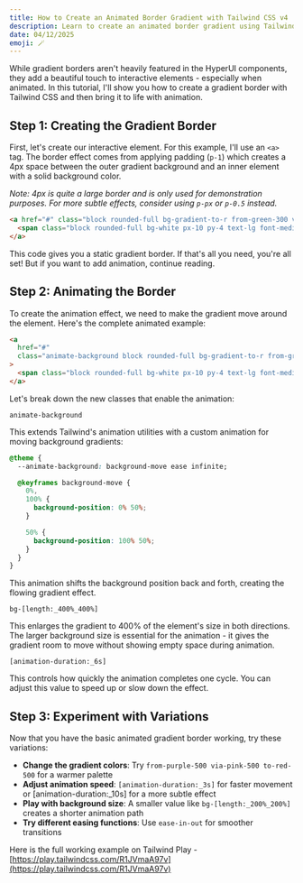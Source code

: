 ```yaml
---
title: How to Create an Animated Border Gradient with Tailwind CSS v4
description: Learn to create an animated border gradient using Tailwind CSS without custom CSS.
date: 04/12/2025
emoji: 🪄
---
```


While gradient borders aren't heavily featured in the HyperUI components, they add a beautiful touch to interactive elements - especially when animated. In this tutorial, I'll show you how to create a gradient border with Tailwind CSS and then bring it to life with animation.

## Step 1: Creating the Gradient Border

First, let's create our interactive element. For this example, I'll use an `<a>` tag. The border effect comes from applying padding (`p-1`) which creates a 4px space between the outer gradient background and an inner element with a solid background color.

_Note: 4px is quite a large border and is only used for demonstration purposes. For more subtle effects, consider using `p-px` or `p-0.5` instead._

```html
<a href="#" class="block rounded-full bg-gradient-to-r from-green-300 via-blue-600 to-red-300 p-1">
  <span class="block rounded-full bg-white px-10 py-4 text-lg font-medium"> Hello there 👋 </span>
</a>
```

This code gives you a static gradient border. If that's all you need, you're all set! But if you want to add animation, continue reading.

## Step 2: Animating the Border

To create the animation effect, we need to make the gradient move around the element. Here's the complete animated example:

```html
<a
  href="#"
  class="animate-background block rounded-full bg-gradient-to-r from-green-300 via-blue-600 to-red-300 bg-[length:_400%_400%] p-1 [animation-duration:_6s]"
>
  <span class="block rounded-full bg-white px-10 py-4 text-lg font-medium"> Hello there 👋 </span>
</a>
```

Let's break down the new classes that enable the animation:

`animate-background`

This extends Tailwind's animation utilities with a custom animation for moving background gradients:

```css
@theme {
  --animate-background: background-move ease infinite;

  @keyframes background-move {
    0%,
    100% {
      background-position: 0% 50%;
    }

    50% {
      background-position: 100% 50%;
    }
  }
}
```

This animation shifts the background position back and forth, creating the flowing gradient effect.

`bg-[length:_400%_400%]`

This enlarges the gradient to 400% of the element's size in both directions. The larger background size is essential for the animation - it gives the gradient room to move without showing empty space during animation.

`[animation-duration:_6s]`

This controls how quickly the animation completes one cycle. You can adjust this value to speed up or slow down the effect.

## Step 3: Experiment with Variations

Now that you have the basic animated gradient border working, try these variations:

- **Change the gradient colors**: Try `from-purple-500 via-pink-500 to-red-500` for a warmer palette
- **Adjust animation speed**: `[animation-duration:_3s]` for faster movement or [animation-duration:_10s] for a more subtle effect
- **Play with background size**: A smaller value like `bg-[length:_200%_200%]` creates a shorter animation path
- **Try different easing functions**: Use `ease-in-out` for smoother transitions

Here is the full working example on Tailwind Play - [https://play.tailwindcss.com/R1JVmaA97v](https://play.tailwindcss.com/R1JVmaA97v)
